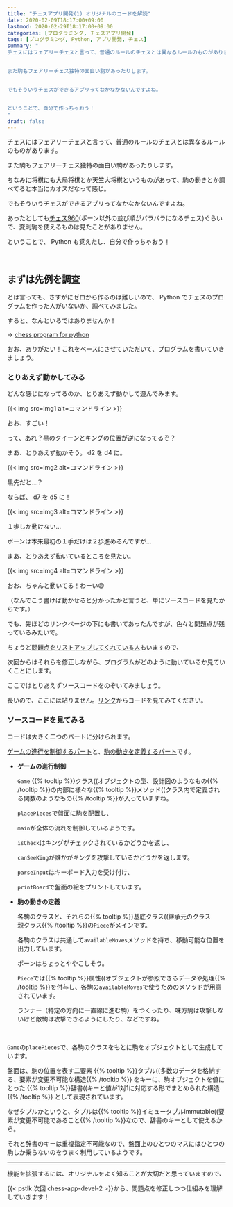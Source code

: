 ```yaml
---
title: "チェスアプリ開発(1) オリジナルのコードを解読"
date: 2020-02-09T18:17:00+09:00
lastmod: 2020-02-29T18:17:00+09:00
categories: [プログラミング, チェスアプリ開発]
tags: [プログラミング, Python, アプリ開発, チェス]
summary: "
チェスにはフェアリーチェスと言って、普通のルールのチェスとは異なるルールのものがあります。


また駒もフェアリーチェス独特の面白い駒があったりします。


でもそういうチェスができるアプリってなかなかないんですよね。


ということで、自分で作っちゃおう！ 
"
draft: false
---
```


チェスにはフェアリーチェスと言って、普通のルールのチェスとは異なるルールのものがあります。

また駒もフェアリーチェス独特の面白い駒があったりします。

ちなみに将棋にも大局将棋とか天竺大将棋というものがあって、駒の動きとか調べてると本当にカオスだなって感じ。 

でもそういうチェスができるアプリってなかなかないんですよね。

あったとしても[チェス960](https://ja.wikipedia.org/wiki/%E3%83%81%E3%82%A7%E3%82%B9960)(ポーン以外の並び順がバラバラになるチェス)ぐらいで、変則駒を使えるものは見たことがありません。

ということで、 Python も覚えたし、自分で作っちゃおう！ 

<br/>

## まずは先例を調査

とは言っても、さすがにゼロから作るのは難しいので、 Python でチェスのプログラムを作った人がいないか、調べてみました。

すると、なんといるではありませんか！ 

→ [chess program for python][prog]

[prog]: https://gist.github.com/rsheldiii/2993225

おお、ありがたい！これをベースにさせていただいて、プログラムを書いていきましょう。 

### とりあえず動かしてみる

どんな感じになってるのか、とりあえず動かして遊んでみます。

{{< img src=img1 alt=コマンドライン >}}

おお、すごい！

って、あれ？黒のクイーンとキングの位置が逆になってるぞ？

まあ、とりあえず動かそう。 d2 を d4 に。

{{< img src=img2 alt=コマンドライン >}}

黒先だと…？

ならば、 d7 を d5 に！

{{< img src=img3 alt=コマンドライン >}}

１歩しか動けない…

ポーンは本来最初の１手だけは２歩進めるんですが…

まあ、とりあえず動いているところを見たい。

{{< img src=img4 alt=コマンドライン >}}

おお、ちゃんと動いてる！わーい😄

（なんでこう書けば動かせると分かったかと言うと、単にソースコードを見たからです。）

でも、先ほどのリンクページの下にも書いてあったんですが、色々と問題点が残っているみたいで。

ちょうど[問題点をリストアップしてくれている人](https://gist.github.com/rsheldiii/2993225#gistcomment-2778846)もいますので、

次回からはそれらを修正しながら、プログラムがどのように動いているか見ていくことにします。

ここではとりあえずソースコードをのぞいてみましょう。

長いので、ここには貼りません。[リンク][prog]からコードを見てみてください。

### ソースコードを見てみる

コードは大きく二つのパートに分けられます。

[ゲームの進行を制御するパート](https://gist.github.com/rsheldiii/2993225#file-chess-py-L14)と、[駒の動きを定義するパート](https://gist.github.com/rsheldiii/2993225#file-chess-py-L132)です。

- **ゲームの進行制御**

    `Game`
    {{% tooltip %}}クラス((オブジェクトの型、設計図のようなもの{{% /tooltip %}}の内部に様々な{{% tooltip %}}メソッド((クラス内で定義される関数のようなもの{{% /tooltip %}}が入っていますね。

    `placePieces`で盤面に駒を配置し、

    `main`が全体の流れを制御しているようです。

    `isCheck`はキングがチェックされているかどうかを返し、

    `canSeeKing`が誰かがキングを攻撃しているかどうかを返します。

    `parseInput`はキーボード入力を受け付け、

    `printBoard`で盤面の絵をプリントしています。

- **駒の動きの定義**

    各駒のクラスと、それらの{{% tooltip %}}基底クラス((継承元のクラス<br/>親クラス{{% /tooltip %}}の`Piece`がメインです。

    各駒のクラスは共通して`availableMoves`メソッドを持ち、移動可能な位置を出力しています。

    ポーンはちょっとややこしそう。

    `Piece`では{{% tooltip %}}属性((オブジェクトが参照できるデータや処理{{% /tooltip %}}を付与し、各駒の`availableMoves`で使うためのメソッドが用意されています。

    ランナー（特定の方向に一直線に進む駒）をつくったり、味方駒は攻撃しないけど敵駒は攻撃できるようにしたり、などですね。

<br/>

`Game`の`placePieces`で、各駒のクラスをもとに駒をオブジェクトとして生成しています。

盤面は、駒の位置を表す二要素
{{% tooltip %}}タプル((多数のデータを格納する、要素が変更不可能な構造{{% /tooltip %}}
をキーに、駒オブジェクトを値にとった
{{% tooltip %}}辞書((キーと値が1対1に対応する形でまとめられた構造{{% /tooltip %}}
として表現されています。

なぜタプルかというと、タプルは{{% tooltip %}}イミュータブルimmutable((要素が変更不可能であること{{% /tooltip %}}なので、辞書のキーとして使えるから。

それと辞書のキーは重複指定不可能なので、盤面上のひとつのマスにはひとつの駒しか乗らないのをうまく利用しているようです。

---

機能を拡張するには、オリジナルをよく知ることが大切だと思っていますので、

{{< pstlk 次回 chess-app-devel-2 >}}から、問題点を修正しつつ仕組みを理解していきます！
